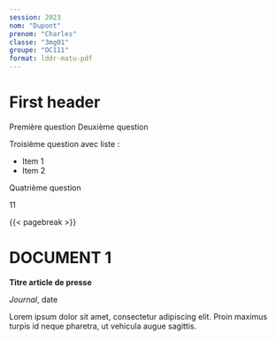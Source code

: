 ```yaml
---
session: 2023
nom: "Dupont"
prenom: "Charles"
classe: "3mg01"
groupe: "OC111"
format: lddr-matu-pdf
---
```


# First header {.section}

::::questiontable

[Première question]{.exaquestion options="6"}
[Deuxième question]{.exaquestion options="4"}

:::{.exacomplex options="3"}
Troisième question avec liste :

* Item 1
* Item 2

:::

[Quatrième question]{.exaquestion options="1"}

[11]{.exatotal}

::::

{{< pagebreak >}}

# DOCUMENT 1

::::press

:::center
**Titre article de presse**
:::

\normalsize

:::right
*Journal*, date
:::

Lorem ipsum dolor sit amet, consectetur adipiscing elit. Proin maximus turpis id neque pharetra, ut vehicula augue sagittis.

::::